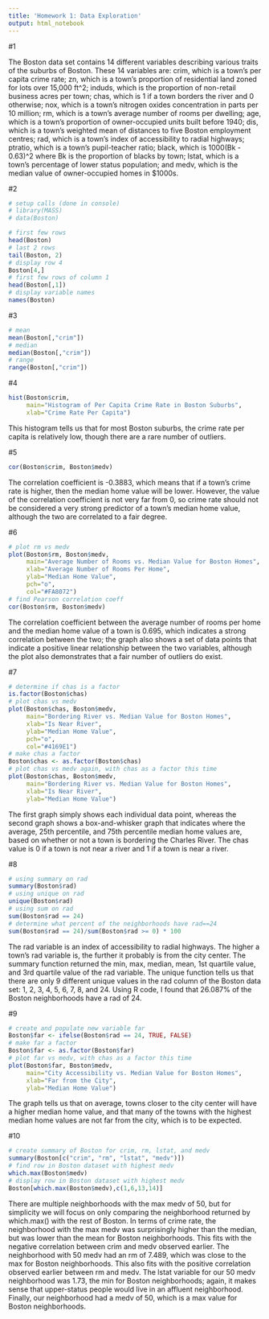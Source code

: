 ```yaml
---
title: 'Homework 1: Data Exploration'
output: html_notebook
---
```


#1

The Boston data set contains 14 different variables describing various traits of the suburbs of Boston. These 14 variables are: crim, which is a town's per capita crime rate; zn, which is a town's proportion of residential land zoned for lots over 15,000 ft^2; induds, which is the proportion of non-retail business acres per town; chas, which is 1 if a town borders the river and 0 otherwise; nox, which is a town's nitrogen oxides concentration in parts per 10 million; rm, which is a town's average number of rooms per dwelling; age, which is a town's proportion of owner-occupied units built before 1940; dis, which is a town's weighted mean of distances to five Boston employment centres; rad, which is a town's index of accessibility to radial highways; ptratio, which is a town's pupil-teacher ratio; black, which is 1000(Bk - 0.63)^2 where Bk is the proportion of blacks by town; lstat, which is a town's percentage of lower status population; and medv, which is the median value of owner-occupied homes in $1000s.

#2

```r
# setup calls (done in console)
# library(MASS)
# data(Boston)

# first few rows
head(Boston)
# last 2 rows
tail(Boston, 2)
# display row 4
Boston[4,]
# first few rows of column 1
head(Boston[,1])
# display variable names
names(Boston)
```

#3

```r
# mean
mean(Boston[,"crim"])
# median
median(Boston[,"crim"])
# range
range(Boston[,"crim"])
```

#4

```r
hist(Boston$crim,
     main="Histogram of Per Capita Crime Rate in Boston Suburbs",
     xlab="Crime Rate Per Capita")
```

This histogram tells us that for most Boston suburbs, the crime rate per capita is relatively low, though there are a rare number of outliers.

#5

```r
cor(Boston$crim, Boston$medv)
```

The correlation coefficient is -0.3883, which means that if a town's crime rate is higher, then the median home value will be lower. However, the value of the correlation coefficient is not very far from 0, so crime rate should not be considered a very strong predictor of a town's median home value, although the two are correlated to a fair degree.

#6

```r
# plot rm vs medv
plot(Boston$rm, Boston$medv,
     main="Average Number of Rooms vs. Median Value for Boston Homes",
     xlab="Average Number of Rooms Per Home",
     ylab="Median Home Value",
     pch="o",
     col="#FA8072")
# find Pearson correlation coeff
cor(Boston$rm, Boston$medv)
```

The correlation coefficient between the average number of rooms per home and the median home value of a town is 0.695, which indicates a strong correlation between the two; the graph also shows a set of data points that indicate a positive linear relationship between the two variables, although the plot also demonstrates that a fair number of outliers do exist.

#7

```r
# determine if chas is a factor
is.factor(Boston$chas)
# plot chas vs medv
plot(Boston$chas, Boston$medv,
     main="Bordering River vs. Median Value for Boston Homes",
     xlab="Is Near River",
     ylab="Median Home Value",
     pch="o",
     col="#4169E1")
# make chas a factor
Boston$chas <- as.factor(Boston$chas)
# plot chas vs medv again, with chas as a factor this time
plot(Boston$chas, Boston$medv,
     main="Bordering River vs. Median Value for Boston Homes",
     xlab="Is Near River",
     ylab="Median Home Value")
```

The first graph simply shows each individual data point, whereas the second graph shows a box-and-whisker graph that indicates where the average, 25th percentile, and 75th percentile median home values are, based on whether or not a town is bordering the Charles River. The chas value is 0 if a town is not near a river and 1 if a town is near a river.

#8

```r
# using summary on rad
summary(Boston$rad)
# using unique on rad
unique(Boston$rad)
# using sum on rad
sum(Boston$rad == 24)
# determine what percent of the neighborhoods have rad==24
sum(Boston$rad == 24)/sum(Boston$rad >= 0) * 100
```

The rad variable is an index of accessibility to radial highways. The higher a town's rad variable is, the further it probably is from the city center. The summary function returned the min, max, median, mean, 1st quartile value, and 3rd quartile value of the rad variable. The unique function tells us that there are only 9 different unique values in the rad column of the Boston data set: 1, 2, 3, 4, 5, 6, 7, 8, and 24. Using R code, I found that 26.087% of the Boston neighborhoods have a rad of 24.

#9

```r
# create and populate new variable far
Boston$far <- ifelse(Boston$rad == 24, TRUE, FALSE)
# make far a factor
Boston$far <- as.factor(Boston$far)
# plot far vs medv, with chas as a factor this time
plot(Boston$far, Boston$medv,
     main="City Accessibility vs. Median Value for Boston Homes",
     xlab="Far from the City",
     ylab="Median Home Value")
```

The graph tells us that on average, towns closer to the city center will have a higher median home value, and that many of the towns with the highest median home values are not far from the city, which is to be expected.

#10

```r
# create summary of Boston for crim, rm, lstat, and medv
summary(Boston[c("crim", "rm", "lstat", "medv")])
# find row in Boston dataset with highest medv
which.max(Boston$medv)
# display row in Boston dataset with highest medv
Boston[which.max(Boston$medv),c(1,6,13,14)]
```

There are multiple neighborhoods with the max medv of 50, but for simplicity we will focus on only comparing the neighborhood returned by which.max() with the rest of Boston. In terms of crime rate, the neighborhood with the max medv was surprisingly higher than the median, but was lower than the mean for Boston neighborhoods. This fits with the negative correlation between crim and medv observed earlier. The neighborhood with 50 medv had an rm of 7.489, which was close to the max for Boston neighborhoods. This also fits with the positive correlation observed earlier between rm and medv. The lstat variable for our 50 medv neighborhood was 1.73, the min for Boston neighborhoods; again, it makes sense that upper-status people would live in an affluent neighborhood. Finally, our neighborhood had a medv of 50, which is a max value for Boston neighborhoods.